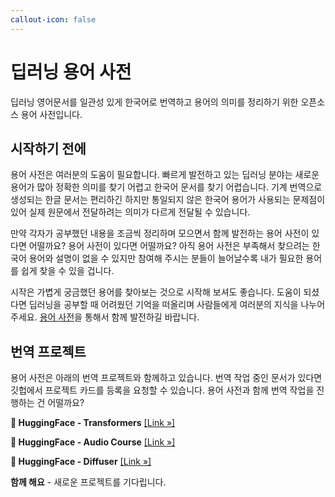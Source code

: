 ```yaml
---
callout-icon: false
---
```

# 딥러닝 용어 사전 {.unnumbered}

딥러닝 영어문서를 일관성 있게 한국어로 번역하고 용어의 의미를 정리하기 위한 오픈소스 용어 사전입니다.

## 시작하기 전에

용어 사전은 여러분의 도움이 필요합니다. 빠르게 발전하고 있는 딥러닝 분야는 새로운 용어가 많아 정확한 의미를 찾기 어렵고 한국어 문서를 찾기 어렵습니다. 기계 번역으로 생성되는 한글 문서는 편리하긴 하지만 통일되지 않은 한국어 용어가 사용되는 문제점이 있어 실제 원문에서 전달하려는 의미가 다르게 전달될 수 있습니다.

만약 각자가 공부했던 내용을 조금씩 정리하며 모으면서 함께 발전하는 용어 사전이 있다면 어떨까요? 용어 사전이 있다면 어떨까요? 아직 용어 사전은 부족해서 찾으려는 한국어 용어와 설명이 없을 수 있지만 참여해 주시는 분들이 늘어날수록 내가 필요한 용어를 쉽게 찾을 수 있을 겁니다.

시작은 가볍게 궁금했던 용어를 찾아보는 것으로 시작해 보셔도 좋습니다. 도움이 되셨다면 딥러닝을 공부할 때 어려웠던 기억을 떠올리며 사람들에게 여러분의 지식을 나누어 주세요. [용어 사전](./dictionary/glossary.qmd)을 통해서 함께 발전하길 바랍니다.

## 번역 프로젝트

용어 사전은 아래의 번역 프로젝트와 함께하고 있습니다. 번역 작업 중인 문서가 있다면 깃헙에서 프로젝트 카드를 등록을 요청할 수 있습니다. 용어 사전과 함께 번역 작업을 진행하는 건 어떨까요?

::: g-col-12

::: {.callout-note appearance="simple" }
**🤗 HuggingFace - Transformers** <a href="https://huggingface.co/docs/transformers/index" target="_blank">[Link »]</a>
:::

::: {.callout-note appearance="simple"}
**🤗 HuggingFace - Audio Course** <a href="https://huggingface.co/learn/audio-course/chapter0/introduction" target="_blank">[Link »]</a>
:::

::: {.callout-note appearance="simple"}
**🤗 HuggingFace - Diffuser** <a href="https://huggingface.co/docs/diffusers/index" target="_blank">[Link »]</a>
:::

::: {.callout-note appearance="simple"}
**함께 해요** - 새로운 프로젝트를 기다립니다.
:::

:::

<a href="./intro.html/googleb64f32a1f0de3b5f.html"></a>